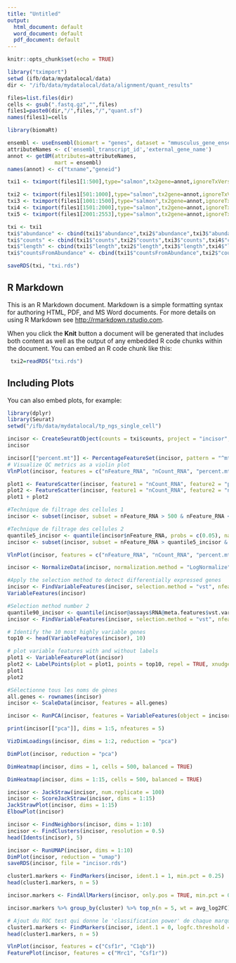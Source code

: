 ```yaml
---
title: "Untitled"
output:
  html_document: default
  word_document: default
  pdf_document: default
---
```


```r
knitr::opts_chunk$set(echo = TRUE)

library("tximport")
setwd (ifb/data/mydatalocal/data)
dir <- "/ifb/data/mydatalocal/data/alignment/quant_results"

files=list.files(dir)
cells <- gsub(".fastq.gz","",files)
files1=paste0(dir,"/",files,"/","quant.sf")
names(files1)=cells

library(biomaRt)

ensembl <- useEnsembl(biomart = "genes", dataset = "mmusculus_gene_ensembl")
attributeNames <- c('ensembl_transcript_id','external_gene_name')
annot <- getBM(attributes=attributeNames, 
               mart = ensembl)
names(annot) <- c("txname","geneid")

txi1 <- tximport(files1[1:500],type="salmon",tx2gene=annot,ignoreTxVersion=T)

txi2 <- tximport(files1[501:1000],type="salmon",tx2gene=annot,ignoreTxVersion=T)
txi3 <- tximport(files1[1001:1500],type="salmon",tx2gene=annot,ignoreTxVersion=T)
txi4 <- tximport(files1[1501:2000],type="salmon",tx2gene=annot,ignoreTxVersion=T)
txi5 <- tximport(files1[2001:2553],type="salmon",tx2gene=annot,ignoreTxVersion=T)

txi <- txi1
txi$"abundance" <- cbind(txi1$"abundance",txi2$"abundance",txi3$"abundance",txi4$"abundance",txi5$"abundance")
txi$"counts" <- cbind(txi1$"counts",txi2$"counts",txi3$"counts",txi4$"counts",txi5$"counts")
txi$"length" <- cbind(txi1$"length",txi2$"length",txi3$"length",txi4$"length",txi5$"length")
txi$"countsFromAbundance" <- cbind(txi1$"countsFromAbundance",txi2$"countsFromAbundance",txi3$"countsFromAbundance",txi4$"countsFromAbundance",txi5$"countsFromAbundance")

saveRDS(txi, "txi.rds")

```

## R Markdown

This is an R Markdown document. Markdown is a simple formatting syntax for authoring HTML, PDF, and MS Word documents. For more details on using R Markdown see <http://rmarkdown.rstudio.com>.

When you click the **Knit** button a document will be generated that includes both content as well as the output of any embedded R code chunks within the document. You can embed an R code chunk like this:

```r
 txi2=readRDS("txi.rds")

```

## Including Plots

You can also embed plots, for example:

```r
library(dplyr)
library(Seurat)
setwd("/ifb/data/mydatalocal/tp_ngs_single_cell")

```


```r

incisor <- CreateSeuratObject(counts = txi$counts, project = "incisor", min.cells = 3, min.features = 200)
incisor

```


```r
incisor[["percent.mt"]] <- PercentageFeatureSet(incisor, pattern = "^mt-")
# Visualize QC metrics as a violin plot
VlnPlot(incisor, features = c("nFeature_RNA", "nCount_RNA", "percent.mt"), ncol = 3)

```


```r
plot1 <- FeatureScatter(incisor, feature1 = "nCount_RNA", feature2 = "percent.mt")
plot2 <- FeatureScatter(incisor, feature1 = "nCount_RNA", feature2 = "nFeature_RNA")
plot1 + plot2

#Technique de filtrage des cellules 1
incisor <- subset(incisor, subset = nFeature_RNA > 500 & nFeature_RNA < 10000 & percent.mt < 15 & nCount_RNA < 1000000)

#Technique de filtrage des cellules 2
quantile5_incisor <- quantile(incisor$nFeature_RNA, probs = c(0.05), na.rm = FALSE, names = TRUE, type = 7)
incisor <- subset(incisor, subset = nFeature_RNA > quantile5_incisor & percent.mt < 15 & nCount_RNA < 1000000)

VlnPlot(incisor, features = c("nFeature_RNA", "nCount_RNA", "percent.mt"), ncol = 3)
```

```r
incisor <- NormalizeData(incisor, normalization.method = "LogNormalize", scale.factor = 10000)
```

```r
#Apply the selection method to detect differentially expressed genes
incisor <- FindVariableFeatures(incisor, selection.method = "vst", nfeatures = 2000)
VariableFeatures(incisor)

#Selection method number 2
quantile90_incisor <- quantile(incisor@assays$RNA@meta.features$vst.variance.standardized, probs = c(0.1), na.rm = FALSE, names = TRUE, type = 7)
incisor <- FindVariableFeatures(incisor, selection.method = "vst", nfeatures = 2000)

# Identify the 10 most highly variable genes
top10 <- head(VariableFeatures(incisor), 10)

# plot variable features with and without labels
plot1 <- VariableFeaturePlot(incisor)
plot2 <- LabelPoints(plot = plot1, points = top10, repel = TRUE, xnudge=0, ynudge=0)
plot1
plot2
```

```r
#Sélectionne tous les noms de gènes
all.genes <- rownames(incisor)
incisor <- ScaleData(incisor, features = all.genes)
```

```r

incisor <- RunPCA(incisor, features = VariableFeatures(object = incisor))

print(incisor[["pca"]], dims = 1:5, nfeatures = 5)

VizDimLoadings(incisor, dims = 1:2, reduction = "pca")

DimPlot(incisor, reduction = "pca")

DimHeatmap(incisor, dims = 1, cells = 500, balanced = TRUE)

DimHeatmap(incisor, dims = 1:15, cells = 500, balanced = TRUE)
```

``` r
incisor <- JackStraw(incisor, num.replicate = 100)
incisor <- ScoreJackStraw(incisor, dims = 1:15)
JackStrawPlot(incisor, dims = 1:15)
ElbowPlot(incisor)

```

``` r
incisor <- FindNeighbors(incisor, dims = 1:10)
incisor <- FindClusters(incisor, resolution = 0.5)
head(Idents(incisor), 5)
```

```r
incisor <- RunUMAP(incisor, dims = 1:10)
DimPlot(incisor, reduction = "umap")
saveRDS(incisor, file = "incisor.rds")
```

```r
cluster1.markers <- FindMarkers(incisor, ident.1 = 1, min.pct = 0.25)
head(cluster1.markers, n = 5)

incisor.markers <- FindAllMarkers(incisor, only.pos = TRUE, min.pct = 0.25, logfc.threshold = 0.25)

incisor.markers %>% group_by(cluster) %>% top_n(n = 5, wt = avg_log2FC)

# Ajout du ROC test qui donne le 'classification power' de chaque marqueur, compris entre 0 et 1
cluster1.markers <- FindMarkers(incisor, ident.1 = 0, logfc.threshold = 0.25, test.use = "roc", only.pos = TRUE)
head(cluster1.markers, n = 5)

VlnPlot(incisor, features = c("Csf1r", "C1qb"))
FeaturePlot(incisor, features = c("Mrc1", "Csf1r"))

```

